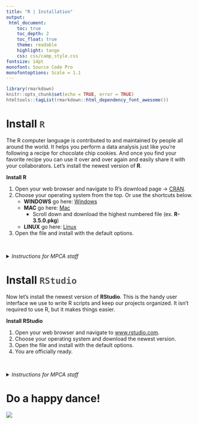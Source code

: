 ```yaml
---
title: "R | Installation"
output: 
 html_document:
    toc: true
    toc_depth: 2
    toc_float: true
    theme: readable
    highlight: tango
    css: css/camp_style.css
fontsize: 14pt
monofont: Source Code Pro
monofontoptions: Scale = 1.1
---
```



<style> code {color: #535353 !important;} </style>

```r
library(rmarkdown)
knitr::opts_chunk$set(echo = TRUE, error = TRUE)
htmltools::tagList(rmarkdown::html_dependency_font_awesome())
```


# Install `R`

The R computer language is contributed to and maintained by people all around the world. It helps you perform a data analysis just like you're following a recipe for chocolate chip cookies. And once you find your favorite recipe you can use it over and over again and easily share it with your collaborators. Let’s install the newest version of __R__. 


__Install R__  

1. Open your web browser and navigate to R's download page -> [CRAN](https://cran.r-project.org).
1. Choose your operating system from the top. Or use the shortcuts below.
    - __WINDOWS__ go here: [Windows](https://cran.r-project.org/bin/windows/base/)
    - __MAC__ go here: [Mac](https://cran.r-project.org/bin/macosx/)
        - Scroll down and download the highest numbered file (ex. __R-3.5.0.pkg__)
    - __LINUX__ go here: [Linux](https://cran.r-project.org/bin/linux/)
1. Open the file and install with the default options.


<br>

<details>
<summary class = "btn_code_blue">_Instructions for MPCA staff_</summary>
<p>

1. Open the ` G:\Lapps\R ` folder.
1. Double click the ` R-3.4.2-win.exe ` file.
1. In the pop-up window, click the Ok and Next buttons until you reach the end.

</p></details>

  
  
# Install `RStudio` 

Now let's install the newest version of __RStudio__. This is the handy user interface we use to write R scripts and keep our projects organized. It isn't required to use R, but it makes things easier.


__Install RStudio__  


1. Open your web browser and navigate to [www.rstudio.com](https://www.rstudio.com/products/rstudio/download/#download).
1. Choose your operating system and download the newest version.
1. Open the file and install with the default options.
1. You are officially ready.

<br>

<details>
<summary class = "btn_code_blue">_Instructions for MPCA staff_</summary>
<p>


1. Open the Start menu. \ \*_Click the Window's logo on the bottom left of the screen._
1. Search for _Software Center_
1. Select ` R Studio-1.**** - Install `
1. Click the blue _INSTALL_ button down in the lower right.
1. A secret window will open behind the _Software Center_. Find it by minimizing the _Software Center_.
1. In the installation window, click _Next_.
1. Install RStudio to the default folder `C:\Program Files `

</p></details>


# Do a happy dance!

![](http://www.gifbin.com/bin/012012/1331836791_kittens_on_turntables.gif)

